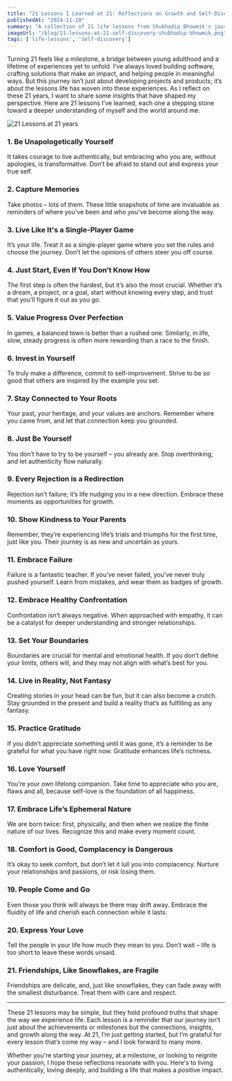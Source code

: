```yaml
---
title: "21 Lessons I Learned at 21: Reflections on Growth and Self-Discovery"
publishedAt: "2024-11-10"
summary: "A collection of 21 life lessons from Shubhadip Bhowmik's journey so far, covering insights on authenticity, gratitude, resilience, and self-love."
imageUrl: "/blog/21-lessons-at-21-self-discovery-shubhadip-bhowmik.png"
tags: ['life-lessons', 'self-discovery']
---
```



Turning 21 feels like a milestone, a bridge between young adulthood and a lifetime of experiences yet to unfold. I’ve always loved building software, crafting solutions that make an impact, and helping people in meaningful ways. But this journey isn’t just about developing projects and products; it’s about the lessons life has woven into these experiences. As I reflect on these 21 years, I want to share some insights that have shaped my perspective. Here are 21 lessons I’ve learned, each one a stepping stone toward a deeper understanding of myself and the world around me.

![21 Lessons at 21 years](/blog/21-lessons-at-21-self-discovery-shubhadip-bhowmik.png "21 Lessons at 21 years")

### 1. Be Unapologetically Yourself
It takes courage to live authentically, but embracing who you are, without apologies, is transformative. Don’t be afraid to stand out and express your true self.

### 2. Capture Memories
Take photos – lots of them. These little snapshots of time are invaluable as reminders of where you've been and who you've become along the way.

### 3. Live Like It's a Single-Player Game
It’s your life. Treat it as a single-player game where you set the rules and choose the journey. Don’t let the opinions of others steer you off course.

### 4. Just Start, Even If You Don’t Know How
The first step is often the hardest, but it’s also the most crucial. Whether it’s a dream, a project, or a goal, start without knowing every step, and trust that you’ll figure it out as you go.

### 5. Value Progress Over Perfection
In games, a balanced town is better than a rushed one. Similarly, in life, slow, steady progress is often more rewarding than a race to the finish.

### 6. Invest in Yourself
To truly make a difference, commit to self-improvement. Strive to be so good that others are inspired by the example you set.

### 7. Stay Connected to Your Roots
Your past, your heritage, and your values are anchors. Remember where you came from, and let that connection keep you grounded.

### 8. Just Be Yourself
You don’t have to try to be yourself – you already are. Stop overthinking, and let authenticity flow naturally.

### 9. Every Rejection is a Redirection
Rejection isn’t failure; it’s life nudging you in a new direction. Embrace these moments as opportunities for growth.

### 10. Show Kindness to Your Parents
Remember, they’re experiencing life’s trials and triumphs for the first time, just like you. Their journey is as new and uncertain as yours.

### 11. Embrace Failure
Failure is a fantastic teacher. If you’ve never failed, you’ve never truly pushed yourself. Learn from mistakes, and wear them as badges of growth.

### 12. Embrace Healthy Confrontation
Confrontation isn’t always negative. When approached with empathy, it can be a catalyst for deeper understanding and stronger relationships.

### 13. Set Your Boundaries
Boundaries are crucial for mental and emotional health. If you don’t define your limits, others will, and they may not align with what’s best for you.

### 14. Live in Reality, Not Fantasy
Creating stories in your head can be fun, but it can also become a crutch. Stay grounded in the present and build a reality that’s as fulfilling as any fantasy.

### 15. Practice Gratitude
If you didn’t appreciate something until it was gone, it’s a reminder to be grateful for what you have right now. Gratitude enhances life’s richness.

### 16. Love Yourself
You’re your own lifelong companion. Take time to appreciate who you are, flaws and all, because self-love is the foundation of all happiness.

### 17. Embrace Life’s Ephemeral Nature
We are born twice: first, physically, and then when we realize the finite nature of our lives. Recognize this and make every moment count.

### 18. Comfort is Good, Complacency is Dangerous
It’s okay to seek comfort, but don’t let it lull you into complacency. Nurture your relationships and passions, or risk losing them.

### 19. People Come and Go
Even those you think will always be there may drift away. Embrace the fluidity of life and cherish each connection while it lasts.

### 20. Express Your Love
Tell the people in your life how much they mean to you. Don’t wait – life is too short to leave these words unsaid.

### 21. Friendships, Like Snowflakes, are Fragile
Friendships are delicate, and, just like snowflakes, they can fade away with the smallest disturbance. Treat them with care and respect.

---

These 21 lessons may be simple, but they hold profound truths that shape the way we experience life. Each lesson is a reminder that our journey isn’t just about the achievements or milestones but the connections, insights, and growth along the way. At 21, I’m just getting started, but I’m grateful for every lesson that’s come my way – and I look forward to many more.


Whether you're starting your journey, at a milestone, or looking to reignite your passion, I hope these reflections resonate with you. Here's to living authentically, loving deeply, and building a life that makes a positive impact.
